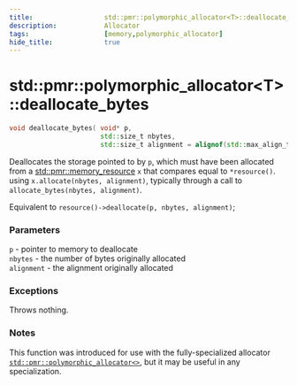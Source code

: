 ```yaml
---
title:                  std::pmr::polymorphic_allocator<T>::deallocate_bytes
description:            Allocator
tags:                   [memory,polymorphic_allocator]
hide_title:             true
---
```


# std::pmr::polymorphic_allocator&lt;T>::deallocate_bytes

```cpp title='Since C++20'
void deallocate_bytes( void* p,
                       std::size_t nbytes,
                       std::size_t alignment = alignof(std::max_align_t) );
```

Deallocates the storage pointed to by `p`, which must have been allocated from a [std::pmr::memory_resource](/docs/std/memory/memory_resource) `x` 
that compares equal to `*resource()`. using `x.allocate(nbytes, alignment)`, typically through a call to `allocate_bytes(nbytes, alignment)`.

Equivalent to `resource()->deallocate(p, nbytes, alignment)`;

### Parameters
`p`	-	pointer to memory to deallocate <br/>
`nbytes`	-	the number of bytes originally allocated <br/>
`alignment`	-	the alignment originally allocated

### Exceptions
Throws nothing.

### Notes
This function was introduced for use with the fully-specialized allocator <code>[std::pmr::polymorphic_allocator&lt;&gt;](../polymorphic_allocator)</code>, 
but it may be useful in any specialization.